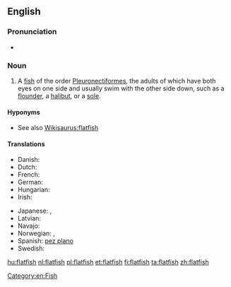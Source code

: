 {{wikipedia}}
==English==

===Pronunciation===
* {{audio|en-us-flatfish.ogg|Audio (US)}}

===Noun===
{{en-noun|flatfish|pl2=flatfishes}}

# A [[fish]] of the order [[Pleuronectiformes]], the adults of which have both eyes on one side and usually swim with the other side down, such as a [[flounder]], a [[halibut]], or a [[sole]].

====Hyponyms====
* See also [[Wikisaurus:flatfish]]

====Translations====
{{trans-top|fish}}
* Danish: {{t|da|fladfisk|c}}
* Dutch: {{t+|nl|platvis|m}}
* French: {{t+|fr|poisson plat|m}}
* German: {{t+|de|Plattfisch|m}}
* Hungarian: {{t+|hu|lepényhal}}
* Irish: {{t-|ga|leadhbóg|f|xs=Irish}}
{{trans-mid}}
* Japanese: {{t+|ja|鰈}}, {{t-|ja|カレイ|tr=karei}}
* Latvian: {{t|lv|plekste|f}}
* Navajo: {{tø|nv|łóóʼtʼą́hí}}
* Norwegian: {{t|no|flatfisk|m}}, {{t|no|flyndrefisk|m}}
* Spanish: [[pez plano]] {{m}}
* Swedish: {{t|sv|plattfisk}}
{{trans-bottom}}

[[Category:en:Fish]]

[[hu:flatfish]]
[[nl:flatfish]]
[[pl:flatfish]]
[[et:flatfish]]
[[fi:flatfish]]
[[ta:flatfish]]
[[zh:flatfish]]